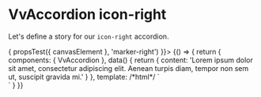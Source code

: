 
<Meta title="Components/Accordion/Props/icon-right" />

# VvAccordion icon-right

Let's define a story for our `icon-right` accordion.

<Canvas>
	<Story
		name="icon-right"
		play={async ({ canvasElement }) => {
			propsTest({ canvasElement }, 'marker-right')
		}}>
		{() => {
			return {
				components: { VvAccordion },
				data() {
					return {
						content:
							'Lorem ipsum dolor sit amet, consectetur adipiscing elit. Aenean turpis diam, tempor non sem ut, suscipit gravida mi.'
					}
				},
				template:
					/*html*/
					`<div class="w-1/2">
						<vv-accordion data-testid="accordion" title="Icon right" :content="content" icon-right />
					</div>`
			}
		}}
	</Story>
</Canvas>
